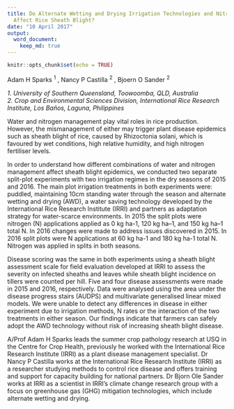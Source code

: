 ```yaml
---
title: Do Alternate Wetting and Drying Irrigation Technologies and Nitrogen Rates
  Affect Rice Sheath Blight?
date: "10 April 2017"
output:
  word_document:
    keep_md: true
---
```


```r
knitr::opts_chunk$set(echo = TRUE)
```

Adam H Sparks <sup>1</sup> , Nancy P Castilla <sup>2</sup> , Bjoern O Sander <sup>2</sup>

_1.	University of Southern Queensland, Toowoomba, QLD, Australia_  
_2.	Crop and Environmental Sciences Division, International Rice Research Institute, Los Baños, Laguna, Philippines_


Water and nitrogen management play vital roles in rice production. However, the mismanagement of either may trigger plant disease epidemics such as sheath blight of rice, caused by Rhizoctonia solani, which is favoured by wet conditions, high relative humidity, and high nitrogen fertiliser levels. 

In order to understand how different combinations of water and nitrogen management affect sheath blight epidemics, we conducted two separate split-plot experiments with two irrigation regimes in the dry seasons of 2015 and 2016. The main plot irrigation treatments in both experiments were: puddled, maintaining 10cm standing water through the season and alternate wetting and drying (AWD), a water saving technology developed by the International Rice Research Institute (IRRI) and partners as adaptation strategy for water-scarce environments. In 2015 the split plots were nitrogen (N) applications applied as 0 kg ha-1, 120 kg ha–1, and 150 kg ha–1 total N. In 2016 changes were made to address issues discovered in 2015. In 2016 split plots were N applications at 60 kg ha-1 and 180 kg ha-1 total N. Nitrogen was applied in splits in both seasons. 

Disease scoring was the same in both experiments using a sheath blight assessment scale for field evaluation developed at IRRI to assess the severity on infected sheaths and leaves while sheath blight incidence on tillers were counted per hill. Five and four disease assessments were made in 2015 and 2016, respectively. Data were analysed using the area under the disease progress stairs (AUDPS) and multivariate generalised linear mixed models. We were unable to detect any differences in disease in either experiment due to irrigation methods, N rates or the interaction of the two treatments in either season. Our findings indicate that farmers can safely adopt the AWD technology without risk of increasing sheath blight disease.


A/Prof Adam H Sparks leads the summer crop pathology research at USQ in the Centre for Crop Health, previously he worked with the International Rice Research Institute (IRRI) as a plant disease management specialist. Dr Nancy P Castilla works at the International Rice Research Institute (IRRI) as a researcher studying methods to control rice disease and offers training and support for capacity building for national partners. Dr Bjorn Ole Sander works at IRRI  as a scientist in IRRI’s climate change research group with a focus on greenhouse gas (GHG) mitigation technologies, which include alternate wetting and drying.
